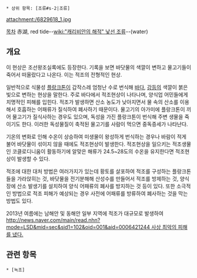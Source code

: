  * 상위 항목: [조류#s-2|조류]

attachment:/6829618_1.jpg

[[목차]]
赤湖, red tide--[[wiki:"캐리비안의 해적" 낯선 조류]]--(water)

== 개요 ==
이 현상은 조선왕조실록에도 등장한다. 기록을 보면 바닷물의 색깔이 변하고 물고기들이 죽어서 떠올랐다고 나온다. 이는 적조의 전형적인 현상.

일반적으로 식물성 [[플랑크톤]]이 갑작스레 엄청난 수로 번식해 [[바다]], [[강]]등의 색깔이 붉은빛으로 변하는 현상을 말한다. 주로 바다에서 적조현상이 나타나며, 양식업 어민들에게 치명적인 피해를 입힌다. 적조가 발생하면 산소 농도가 낮아지면서 물 속의 산소를 이용해서 호흡하는 어패류가 질식하여 폐사하기 때문이다. 물고기의 아가미에 플랑크톤이 끼어 물고기가 질식사하는 경우도 있으며, 독성을 가진 플랑크톤이 번식해 주변 생물을 죽이기도 한다. 이러한 독성물질이 축적된 물고기를 사람이 먹으면 중독증세가 나타난다. 

기온의 변화로 인해 수온이 상승하여 미생물이 왕성하게 번식하는 경우나 바람이 적게 불어 바닷물이 섞이지 않을 때에도 적조현상이 발생한다. 적조현상을 일으키는 적조생물인 코클로디니움이 활동하기에 알맞은 해류가 24.5~28도의 수온을 유지한다면 적조현상이 발생할 수 있다.

적조에 대한 대처 방법은 여러가지가 있는데 황토를 살포하여 적조를 구성하는 플랑크톤들을 가라앉히는 것, 바닷물을 전기분해해 산성수를 만들어서 적조를 방제하는 것, 양식장에 산소 발생기를 설치하여 양식 어패류의 폐사를 방지하는 것 등이 있다. 또한 소극적인 방법으로 적조 피해가 예상되는 경우 사전에 어패류를 방류하여 폐사하는 것을 막는 방법도 있다. 

2013년 여름에는 남해안 및 동해안 일부 지역에 적조가 대규모로 발생하여 [[http://news.naver.com/main/read.nhn?mode=LSD&mid=sec&sid1=102&oid=001&aid=0006421244 사상 최악의 피해를 냈다.]] 

== 관련 항목 ==
 * [녹조]
